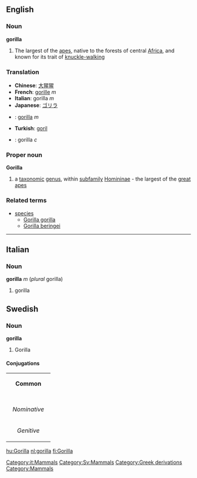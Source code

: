 ==English==
{{wikipedia}}
===Noun===
'''gorilla'''

# The largest of the [[ape]]s, native to the forests of central [[Africa]], and known for its trait of [[knuckle-walking]]

===Translation===
*'''Chinese''': [[大猩猩]]
*'''French''': [[gorille]] ''m''
*'''Italian''': gorilla ''m''
*'''Japanese''': [[ゴリラ]]
*{{no}}: [[gorilla]] ''m''
*'''Turkish''': [[goril]]
*{{sv}}: gorilla ''c''

===Proper noun===
'''Gorilla'''
#a [[taxonomic]] [[genus]], within [[subfamily]] [[Homininae]] - the largest of the [[great ape]]s
===Related terms===
{{wikispecies}}
*[[species]]
**[[Gorilla gorilla]]
**[[Gorilla beringei]]

----

==Italian==
[[Category:it:Mammals]]

===Noun===
'''gorilla''' ''m'' (''plural'' gorilla)

# gorilla

==Swedish==
===Noun===
'''gorilla'''
[[Category:Sv:Mammals]]

#Gorilla

====Conjugations====
{| border=1 cellspacing=0 
| bgcolor=#FFFFF0 colspan=5 align=center | '''Common''' 
|- 
|- bgcolor=#FFFFF0 align=center 
! rowspan=2 | 
| colspan=2 width=105 | ''Singular'' 
| colspan=2 | ''Plural'' 
|- bgcolor=#FFFFF0 align=center 
| width=105 | ''Indefinite'' 
| width=105 | ''Definite'' 
| width=105 | ''Indefinite'' 
|  width=105 | ''Definite'' 
|- align=center 
| width=105 bgcolor=#FFFFF0 | ''Nominative'' 
| [[gorilla]] 
| [[gorillan]] 
| [[gorillor]] 
| [[gorillorna]] 
|- align=center 
| width=105 bgcolor=#FFFFF0 | ''Genitive'' 
| [[gorillas]] 
| [[gorillans]] 
| [[gorillors]] 
| [[gorillornas]] 
|} 

[[Category:Greek derivations]]
[[Category:Mammals]]

[[hu:Gorilla]]
[[nl:gorilla]]
[[fi:Gorilla]]